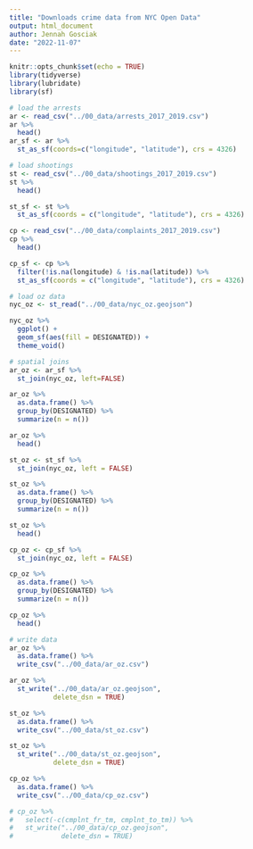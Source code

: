 ```yaml
---
title: "Downloads crime data from NYC Open Data"
output: html_document
author: Jennah Gosciak
date: "2022-11-07"
---
```


```r
knitr::opts_chunk$set(echo = TRUE)
library(tidyverse)
library(lubridate)
library(sf)
```
```r
# load the arrests
ar <- read_csv("../00_data/arrests_2017_2019.csv")
ar %>% 
  head()
ar_sf <- ar %>% 
  st_as_sf(coords=c("longitude", "latitude"), crs = 4326)
```
```r
# load shootings
st <- read_csv("../00_data/shootings_2017_2019.csv")
st %>% 
  head()

st_sf <- st %>% 
  st_as_sf(coords = c("longitude", "latitude"), crs = 4326)
```

```r
cp <- read_csv("../00_data/complaints_2017_2019.csv")
cp %>% 
  head()

cp_sf <- cp %>% 
  filter(!is.na(longitude) & !is.na(latitude)) %>% 
  st_as_sf(coords = c("longitude", "latitude"), crs = 4326)
```

```r
# load oz data
nyc_oz <- st_read("../00_data/nyc_oz.geojson")
```


```r
nyc_oz %>% 
  ggplot() +
  geom_sf(aes(fill = DESIGNATED)) +
  theme_void()
```


```r
# spatial joins
ar_oz <- ar_sf %>% 
  st_join(nyc_oz, left=FALSE)

ar_oz %>% 
  as.data.frame() %>% 
  group_by(DESIGNATED) %>% 
  summarize(n = n())

ar_oz %>% 
  head()
```

```r
st_oz <- st_sf %>% 
  st_join(nyc_oz, left = FALSE)

st_oz %>% 
  as.data.frame() %>% 
  group_by(DESIGNATED) %>% 
  summarize(n = n())

st_oz %>% 
  head()
```
```r
cp_oz <- cp_sf %>% 
  st_join(nyc_oz, left = FALSE)

cp_oz %>% 
  as.data.frame() %>% 
  group_by(DESIGNATED) %>% 
  summarize(n = n())

cp_oz %>% 
  head()
```


```r
# write data
ar_oz %>% 
  as.data.frame() %>% 
  write_csv("../00_data/ar_oz.csv")

ar_oz %>% 
  st_write("../00_data/ar_oz.geojson",
           delete_dsn = TRUE)
```

```r
st_oz %>% 
  as.data.frame() %>% 
  write_csv("../00_data/st_oz.csv")

st_oz %>% 
  st_write("../00_data/st_oz.geojson",
           delete_dsn = TRUE)
```

```r
cp_oz %>% 
  as.data.frame() %>% 
  write_csv("../00_data/cp_oz.csv")

# cp_oz %>% 
#   select(-c(cmplnt_fr_tm, cmplnt_to_tm)) %>% 
#   st_write("../00_data/cp_oz.geojson",
#            delete_dsn = TRUE)
```




